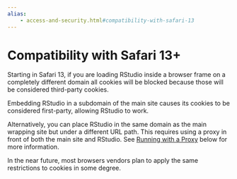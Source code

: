 ```yaml
---
alias:
	- access-and-security.html#compatibility-with-safari-13
---
```


# Compatibility with Safari 13+

Starting in Safari 13, if you are loading RStudio inside a browser frame on a completely different domain all cookies will be blocked because those will be considered third-party cookies.

Embedding RStudio in a subdomain of the main site causes its cookies to be considered first-party, allowing RStudio to work.

Alternatively, you can place RStudio in the same domain as the main wrapping site but under a different URL path. This requires using a proxy in front of both the main site and RStudio. See [Running with a Proxy](running_with_a_proxy.qmd) below for more information.

::: {.callout-note}
In the near future, most browsers vendors plan to apply the same restrictions to cookies in some degree.
:::

